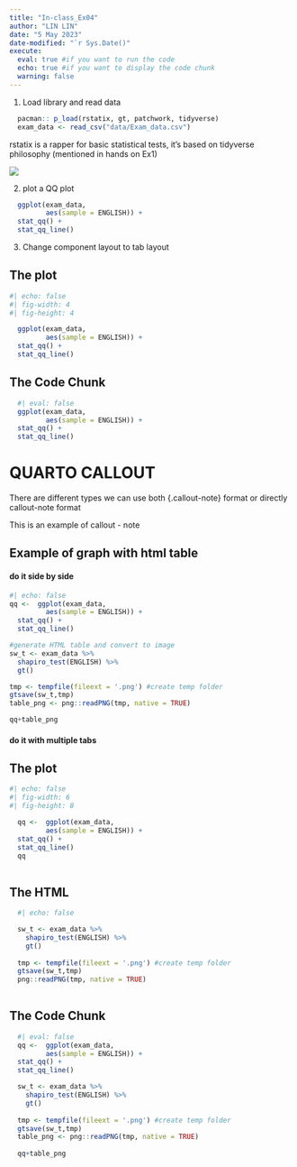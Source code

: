 ```yaml
---
title: "In-class_Ex04"
author: "LIN LIN"
date: "5 May 2023"
date-modified: "`r Sys.Date()"
execute:
  eval: true #if you want to run the code
  echo: true #if you want to display the code chunk
  warning: false
---
```


1.  Load library and read data

```r
  pacman:: p_load(rstatix, gt, patchwork, tidyverse)
  exam_data <- read_csv("data/Exam_data.csv")
```

rstatix is a rapper for basic statistical tests, it's based on tidyverse philosophy (mentioned in hands on Ex1)

![](images/rstatix.JPG)

2.  plot a QQ plot

```r
  ggplot(exam_data, 
         aes(sample = ENGLISH)) +
  stat_qq() +
  stat_qq_line()
```

3. Change component layout to tab layout

::: panel-tabset
## The plot
```r
#| echo: false
#| fig-width: 4
#| fig-height: 4

  ggplot(exam_data, 
         aes(sample = ENGLISH)) +
  stat_qq() +
  stat_qq_line()
```
## The Code Chunk
```r
  #| eval: false
  ggplot(exam_data, 
         aes(sample = ENGLISH)) +
  stat_qq() +
  stat_qq_line()
```
:::

# QUARTO CALLOUT
There are different types we can use both {.callout-note} format or directly callout-note format

::: callout-note
This is an example of callout - note
:::

## Example of graph with html table

#### do it side by side
```r
#| echo: false
qq <-  ggplot(exam_data, 
         aes(sample = ENGLISH)) +
  stat_qq() +
  stat_qq_line()

#generate HTML table and convert to image
sw_t <- exam_data %>% 
  shapiro_test(ENGLISH) %>% 
  gt()

tmp <- tempfile(fileext = '.png') #create temp folder
gtsave(sw_t,tmp)
table_png <- png::readPNG(tmp, native = TRUE)

qq+table_png


```



#### do it with multiple tabs
::: panel-tabset
## The plot
```r
#| echo: false
#| fig-width: 6
#| fig-height: 8

  qq <-  ggplot(exam_data, 
         aes(sample = ENGLISH)) +
  stat_qq() +
  stat_qq_line()
  qq
 
```

## The HTML
```r
  #| echo: false

  sw_t <- exam_data %>% 
    shapiro_test(ENGLISH) %>% 
    gt()
  
  tmp <- tempfile(fileext = '.png') #create temp folder
  gtsave(sw_t,tmp)
  png::readPNG(tmp, native = TRUE)
  
```

## The Code Chunk
```r
  #| eval: false
  qq <-  ggplot(exam_data, 
         aes(sample = ENGLISH)) +
  stat_qq() +
  stat_qq_line()

  sw_t <- exam_data %>% 
    shapiro_test(ENGLISH) %>% 
    gt()
  
  tmp <- tempfile(fileext = '.png') #create temp folder
  gtsave(sw_t,tmp)
  table_png <- png::readPNG(tmp, native = TRUE)
  
  qq+table_png
```
:::